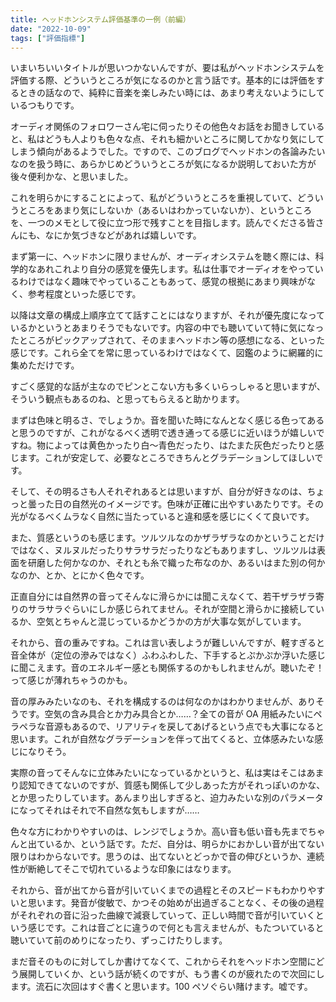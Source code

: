 ```yaml
---
title: ヘッドホンシステム評価基準の一例（前編）
date: "2022-10-09"
tags: ["評価指標"]
---
```


いまいちいいタイトルが思いつかないんですが、要は私がヘッドホンシステムを評価する際、どういうところが気になるのかと言う話です。基本的には評価をするときの話なので、純粋に音楽を楽しみたい時には、あまり考えないようにしているつもりです。

オーディオ関係のフォロワーさん宅に伺ったりその他色々お話をお聞きしていると、私はどうも人よりも色々な点、それも細かいところに関してかなり気にしてしまう傾向があるようでした。ですので、このブログでヘッドホンの各論みたいなのを扱う時に、あらかじめどういうところが気になるか説明しておいた方が後々便利かな、と思いました。

これを明らかにすることによって、私がどういうところを重視していて、どういうところをあまり気にしないか（あるいはわかっていないか）、というところを、一つのメモとして役に立つ形で残すことを目指します。読んでくださる皆さんにも、なにか気づきなどがあれば嬉しいです。

まず第一に、ヘッドホンに限りませんが、オーディオシステムを聴く際には、科学的なあれこれより自分の感覚を優先します。私は仕事でオーディオをやっているわけではなく趣味でやっていることもあって、感覚の根拠にあまり興味がなく、参考程度といった感じです。

以降は文章の構成上順序立てて話すことにはなりますが、それが優先度になっているかというとあまりそうでもないです。内容の中でも聴いていて特に気になったところがピックアップされて、そのままヘッドホン等の感想になる、といった感じです。これら全てを常に思っているわけではなくて、図鑑のように網羅的に集めただけです。

すごく感覚的な話が主なのでピンとこない方も多くいらっしゃると思いますが、そういう観点もあるのね、と思ってもらえると助かります。

まずは色味と明るさ、でしょうか。音を聞いた時になんとなく感じる色ってあると思うのですが、これがなるべく透明で透き通ってる感じに近いほうが嬉しいですね。物によっては黄色かったり白〜青色だったり、はたまた灰色だったりと感じます。これが安定して、必要なところできちんとグラデーションしてほしいです。

そして、その明るさも人それぞれあるとは思いますが、自分が好きなのは、ちょっと曇った日の自然光のイメージです。色味が正確に出やすいあたりです。その光がなるべくムラなく自然に当たっていると違和感を感じにくくて良いです。

また、質感というのも感じます。ツルツルなのかザラザラなのかということだけではなく、ヌルヌルだったりサラサラだったりなどもありますし、ツルツルは表面を研磨した何かなのか、それとも糸で織った布なのか、あるいはまた別の何かなのか、とか、とにかく色々です。

正直自分には自然界の音ってそんなに滑らかには聞こえなくて、若干ザラザラ寄りのサラサラぐらいにしか感じられてません。それが空間と滑らかに接続しているか、空気とちゃんと混じっているかどうかの方が大事な気がしています。

それから、音の重みですね。これは言い表しようが難しいんですが、軽すぎると音全体が（定位の滲みではなく）ふわふわした、下手するとぷかぷか浮いた感じに聞こえます。音のエネルギー感とも関係するのかもしれませんが。聴いたぞ！って感じが薄れちゃうのかも。

音の厚みみたいなのも、それを構成するのは何なのかはわかりませんが、ありそうです。空気の含み具合とか力み具合とか……？全ての音が OA 用紙みたいにペラペラな音源もあるので、リアリティを戻してあげるという点でも大事になると思います。これが自然なグラデーションを伴って出てくると、立体感みたいな感じになりそう。

実際の音ってそんなに立体みたいになっているかというと、私は実はそこはあまり認知できてないのですが、質感も関係して少しあった方がそれっぽいのかな、とか思ったりしています。あんまり出しすぎると、迫力みたいな別のパラメータになってそれはそれで不自然な気もしますが……

色々な方にわかりやすいのは、レンジでしょうか。高い音も低い音も先までちゃんと出ているか、という話です。ただ、自分は、明らかにおかしい音が出てない限りはわからないです。思うのは、出てないとどっかで音の伸びというか、連続性が断絶してそこで切れているような印象にはなります。

それから、音が出てから音が引いていくまでの過程とそのスピードもわかりやすいと思います。発音が俊敏で、かつその始めが出過ぎることなく、その後の過程がそれぞれの音に沿った曲線で減衰していって、正しい時間で音が引いていくという感じです。これは音ごとに違うので何とも言えませんが、もたついていると聴いていて前のめりになったり、ずっこけたりします。

まだ音そのものに対してしか書けてなくて、これからそれをヘッドホン空間にどう展開していくか、という話が続くのですが、もう書くのが疲れたので次回にします。流石に次回はすぐ書くと思います。100 ペソぐらい賭けます。嘘です。
